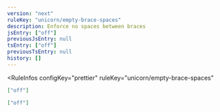 ```yaml
---
version: "next"
ruleKey: "unicorn/empty-brace-spaces"
description: Enforce no spaces between braces
jsEntry: ["off"]
previousJsEntry: null
tsEntry: ["off"]
previousTsEntry: null
history: []
---
```


<RuleInfos 
  configKey="prettier" 
  ruleKey="unicorn/empty-brace-spaces" 
>

```json
["off"]
```

```json
["off"]
```

</RuleInfos>
